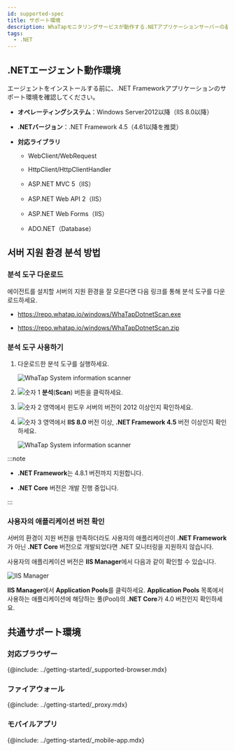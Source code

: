 ```yaml
---
id: supported-spec
title: サポート環境
description: WhaTapモニタリングサービスが動作する.NETアプリケーションサーバーの基本スペックを調べてください。
tags:
  - .NET
---
```


## .NETエージェント動作環境

エージェントをインストールする前に、.NET Frameworkアプリケーションのサポート環境を確認してください。

-   **オペレーティングシステム**：Windows Server2012以降（IIS 8.0以降）

-   **.NETバージョン**：.NET Framework 4.5（4.61以降を推奨）

-   **対応ライブラリ**

    -   WebClient/WebRequest

    -   HttpClient/HttpClientHandler

    -   ASP.NET MVC 5（IIS）

    -   ASP.NET Web API 2（IIS）

    -   ASP.NET Web Forms（IIS）

    -   ADO.NET（Database）

## 서버 지원 환경 분석 방법

### 분석 도구 다운로드

에이전트를 설치할 서버의 지원 환경을 잘 모른다면 다음 링크를 통해 분석 도구를 다운로드하세요.

-   <https://repo.whatap.io/windows/WhaTapDotnetScan.exe>

-   <https://repo.whatap.io/windows/WhaTapDotnetScan.zip>

### 분석 도구 사용하기

1.  다운로드한 분석 도구를 실행하세요.

    ![WhaTap System information scanner](/img/apm-dotnet-analystic-env-01.png)

2.  ![숫자 1](/img/number-01.png) **분석**(**Scan**) 버튼을 클릭하세요.

3.  ![숫자 2](/img/number-02.png) 영역에서 윈도우 서버의 버전이 2012 이상인지 확인하세요.

4.  ![숫자 3](/img/number-03.png) 영역에서 **IIS 8.0** 버전 이상, **.NET Framework 4.5** 버전 이상인지 확인하세요.

    ![WhaTap System information scanner](/img/apm-dotnet-analystic-env-02.png)

:::note

-   **.NET Framework**는 4.8.1 버전까지 지원합니다.

-   **.NET Core** 버전은 개발 진행 중입니다.

:::

### 사용자의 애플리케이션 버전 확인

서버의 환경이 지원 버전을 만족하더라도 사용자의 애플리케이션이 **.NET Framework**가 아닌 **.NET Core** 버전으로 개발되었다면 .NET 모니터링을 지원하지 않습니다.

사용자의 애플리케이션 버전은 **IIS Manager**에서 다음과 같이 확인할 수 있습니다.

![IIS Manager](/img/apm-dotnet-application-pool.png)

**IIS Manager**에서 **Application Pools**를 클릭하세요. **Application Pools** 목록에서 사용하는 애플리케이션에 해당하는 풀(Pool)의 **.NET Core**가 4.0 버전인지 확인하세요.

## 共通サポート環境

### 対応ブラウザー

{@include: ../getting-started/_supported-browser.mdx}  

### ファイアウォール

{@include: ../getting-started/_proxy.mdx}  

### モバイルアプリ

{@include: ../getting-started/_mobile-app.mdx}  

